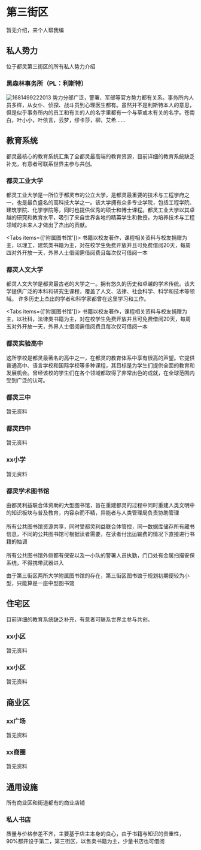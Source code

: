 # 第三街区

暂无介绍，来个人帮我编

## 私人势力

位于都灵第三街区的所有私人势力介绍

### 黑森林事务所（PL：利斯特）

![1681499222013](../../public/image/命运无常异能世界规则书/hslsws.jpg)
势力分部广泛，警署、军部等官方势力都有关系。事务所内人员多样，从女仆、侦探、战斗员到心理医生都有。虽然并不是利斯特本人的意思，但是似乎事务所内的员工和有关的人的名字里都有一个与草或木有关的名字。苍南白，叶小小，叶依言，云梦，缪卡莎，柳，艾希......


## 教育系统

都灵最核心的教育系统汇集了全都灵最高端的教育资源，目前详细的教育系统缺乏补充，有意者可联系世界主参与共创。

<Steps>

### 都灵工业大学

都灵工业大学是一所位于都灵市的公立大学，是都灵最重要的技术与工程学府之一，也是最负盛名的高科技大学之一。该大学拥有众多专业学院，包括工程学院、建筑学院、化学学院等，同时也提供优秀的硕士和博士课程。都灵工业大学以其卓越的研究和教育水平，吸引了来自世界各地的精英学生和教授，为培养技术与工程领域的未来人才做出了杰出的贡献。

<Tabs items={['附属图书馆']}>
  <Tab>
 书籍以校友著作，课程相关资料与校友捐赠为主，以理工，建筑类书籍为主，对在校学生免费开放并且可免费借阅20天，每周四对外开放一天，外界人士借阅需借阅费且每次仅可借阅一本
  </Tab>
</Tabs>

### 都灵人文大学

都灵人文大学是都灵最古老的大学之一。拥有悠久的历史和卓越的学术传统。该大学提供广泛的本科和研究生课程，覆盖了人文、法律、社会科学、科学和技术等领域。 许多历史上杰出的学者和科学家都曾在这里学习和工作。

<Tabs items={['附属图书馆']}>
  <Tab>
书籍以校友著作，课程相关资料与校友捐赠为主，以社科，法律类书籍为主，对在校学生免费开放并且可免费借阅20天，每周五对外开放一天，外界人士借阅需借阅费且每次仅可借阅一本
  </Tab>
</Tabs>

### 都灵实验高中

这所学校是都灵最著名的高中之一，在都灵的教育体系中享有很高的声望。它提供普通高中、语言学校和国际学校等多种课程，其目标是为学生们提供全面的教育和发展机会。曾经该校的学生们在各个领域都取得了非常出色的成就，在全球范围内受到广泛的认可。

### 都灵三中

暂无资料

### 都灵四中

暂无资料

### xx小学 

暂无资料

### 都灵学术图书馆

<Callout type="info">
    由都灵利益联合体资助的大型图书馆，旨在重建都灵的过程中同时重建人类文明中的知识板块与普及教育，内容杂而不精，异能者与人类管理局负责协助管理<br></br>
所有公共图书馆资源共享，同时受都灵利益联合体管控，同一数据库储存所有藏书信息，不同的公共图书馆可根据读者需要，在读者付出运输费的情况下直接进行书籍的抽调<br></br>
所有公共图书馆外侧都有保安以及一小队的警署人员执勤，门口处有金属扫描安保系统，不得携带武器进入
</Callout>

由于第三街区两所大学附属图书馆的存在，第三街区图书馆于规划初期便较为小型，只能算是一座中型图书馆

</Steps>

## 住宅区

目前详细的教育系统缺乏补充，有意者可联系世界主参与共创。


<Steps>

### xx小区

暂无资料

### xx小区

暂无资料

</Steps>


## 商业区


<Steps>

### xx广场

暂无资料

### xx商圈

暂无资料

## 通用设施

所有商业区和街道都有的商业店铺

### 私人书店

质量与价格参差不齐，主要基于店主本身的良心，由于书籍与知识的贵重性，90%都开设于第二，第三街区，以售卖书籍为主，少量书店也可借阅

</Steps>


